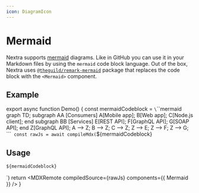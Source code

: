 ```yaml
---
icon: DiagramIcon
---
```



# Mermaid

Nextra supports [mermaid](https://mermaid.js.org) diagrams. Like in GitHub you
can use it in your Markdown files by using the `mermaid` code block language.
Out of the box, Nextra uses
[`@theguild/remark-mermaid`](https://npmjs.com/package/@theguild/remark-mermaid)
package that replaces the code block with the `<Mermaid>` component.

## Example

<Demo />

export async function Demo() {
  const mermaidCodeblock = `\`\`\`mermaid
graph TD;
subgraph AA [Consumers]
A[Mobile app];
B[Web app];
C[Node.js client];
end
subgraph BB [Services]
E[REST API];
F[GraphQL API];
G[SOAP API];
end
Z[GraphQL API];
A --> Z;
B --> Z;
C --> Z;
Z --> E;
Z --> F;
Z --> G;
\`\`\``
  const rawJs = await compileMdx(`${mermaidCodeblock}

## Usage

~~~md filename="Markdown"
${mermaidCodeblock}
~~~
`)
  return <MDXRemote compiledSource={rawJs} components={{ Mermaid }} />
}

